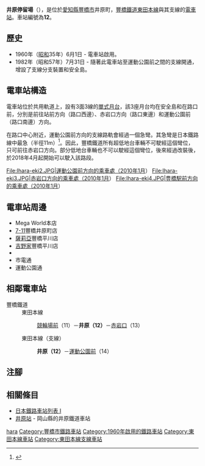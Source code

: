 {{NoteTA|G1=Transport}}
{{Infobox station
|公司色 = #006666
|站名 = 井原
|圖片 = Ihara-eki.JPG   
|圖片說明 = 電車站對出分支點，左邊直行前往赤岩口停留場，右邊彎位是前往運動公園前停留場（2010年1月）
|日文原名 = 井原
|平假名 = いはら
|羅馬拼音 = Ihara
|副站名 = 
|所在地 = {{JPN}}[[愛知縣|愛知縣]][[豐橋市|豐橋市]]井原町
|座標 = {{coord|34|45|50.79|N|137|25|18.75|E|type:railwaystation_region:JP-24|display=inline,title}}
|車站構造 = [[地面車站|地面車站]]
|月台配置 = 3面3線
|啟用年月日 = 1960年（[[昭和|昭和]]35年）6月1日
|廢站年月日 = 
|乘客人數 = 
|上下車人次 = 
|統計年度 = 
|轉車 = 
|全寬備註 = 
|adjacent = {{Adjacent stations|system=豐橋鐵道|
line1=東田本線|left1=競輪場前|right1=赤岩口|note-left1=11<br/>0.5km|note-mid1={{車站編號s|#006666|white|12}}距離[[站前停留場|站前]]4.1km|note-right1=13<br>0.7km|
line2=東田本線支線|left2=|right2=運動公園前|through-left2=東田本線|note-mid2={{車站編號s|#006666|white|12}}<br/>距離井原0.0km|note-right2=14<br/>0.6km
}}
}}
'''井原停留場'''（{{jpn|j=井原停留場|hg=いはらていりゅうじょう|rm=Ihara teiryūjō|f=y}}），是位於[[愛知縣|愛知縣]][[豐橋市|豐橋市]]井原町，[[豐橋鐵道|豐橋鐵道]][[東田本線|東田本線]]與其支線的[[電車站|電車站]]。車站編號為'''12'''。

== 歷史 == 
* 1960年（[[昭和|昭和]]35年）6月1日 - 電車站啟用。
* 1982年（昭和57年）7月31日 - 隨著此電車站至運動公園前之間的支線開通，增設了支線分支裝置和安全島。

== 電車站構造 ==
電車站位於共用軌道上，設有3面3線的[[單式月台|單式月台]]，該3座月台均在安全島和在路口前，分別是前往站前方向（路口西邊）、赤岩口方向（路口東邊）和運動公園前（路口南邊）方向。

在路口中心附近，運動公園前方向的支線路軌會經過一個急彎。其急彎是日本鐵路線中最急（半徑11m）<ref>{{Cite web |url=http://www.toyotetsu.com/shinaisen/ |title=豊橋市内線【豊橋市内】 |accessdate=2015-07-11 |publisher=豊橋鉄道株式会社 |language=ja |archive-date=2021-02-04 |archive-url=https://web.archive.org/web/20210204094815/https://www.toyotetsu.com/shinaisen/ |dead-url=no }}</ref>。因此，豐橋鐵道所有超低地台車輛{{Translink|ja|豊橋鉄道T1000形電車|豐橋鐵道T1000形電動列車|T1000形}}不可駛經這個彎位，只可前往赤岩口方向。部分低地台車輛{{Translink|ja|名鉄モ800形電車 (2代)|名鐵Mo800形電動列車 (第二代)|Mo801}}也不可以駛經這個彎位，後來經過改裝後，於2018年4月起開始可以駛入該路段。
<gallery>
File:Ihara-eki2.JPG|運動公園前方向的乘車處（2010年1月）
File:Ihara-eki3.JPG|赤岩口方向的乘車處（2010年1月）
File:Ihara-eki4.JPG|豊橋駅前方向的乘車處（2010年1月）
</gallery>

== 電車站周邊 ==
* Mega World本店
* [[7-11|7-11]]豐橋井原町店
* [[薩莉亞|薩莉亞]]豐橋平川店
* [[吉野家|吉野家]]豐橋平川店
*{{Translink|ja|多米街道}}
* 市電通
* 運動公園通

== 相鄰電車站 ==
; 豐橋鐵道
: 東田本線
:: [[競輪場前停留場|競輪場前]]（11）－'''井原（12）'''－[[赤岩口停留場|赤岩口]]（13）
: 東田本線（支線）
:: '''井原（12）'''－[[運動公園前停留場|運動公園前]]（14）

== 注腳 ==
{{Reflist}}
== 相關條目 ==
* [[日本鐵路車站列表_I|日本鐵路車站列表 I]]
* [[井原站|井原站]] - 岡山縣的井原鐵道車站
{{東田本線}}
{{DEFAULTSORT:Ihara}}
[[Category:日本鐵路車站_I|hara]]
[[Category:豐橋市鐵路車站|Category:豐橋市鐵路車站]]
[[Category:1960年啟用的鐵路車站|Category:1960年啟用的鐵路車站]]
[[Category:東田本線車站|Category:東田本線車站]]
[[Category:東田本線支線車站|Category:東田本線支線車站]]